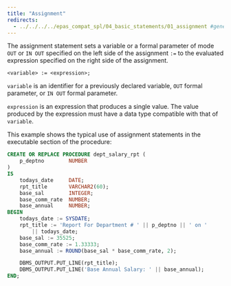 ```yaml
---
title: "Assignment"
redirects:
  - ../../../../epas_compat_spl/04_basic_statements/01_assignment #generated for docs/epas/reorg-role-use-case-mode
---
```


<div id="assignment" class="registered_link"></div>

The assignment statement sets a variable or a formal parameter of mode `OUT` or `IN OUT` specified on the left side of the assignment `:=` to the evaluated expression specified on the right side of the assignment.

```text
<variable> := <expression>;
```

`variable` is an identifier for a previously declared variable, `OUT` formal parameter, or `IN OUT` formal parameter.

`expression` is an expression that produces a single value. The value produced by the expression must have a data type compatible with that of `variable`.

This example shows the typical use of assignment statements in the executable section of the procedure:

```sql
CREATE OR REPLACE PROCEDURE dept_salary_rpt (
    p_deptno        NUMBER
)
IS
    todays_date     DATE;
    rpt_title       VARCHAR2(60);
    base_sal        INTEGER;
    base_comm_rate  NUMBER;
    base_annual     NUMBER;
BEGIN
    todays_date := SYSDATE;
    rpt_title := 'Report For Department # ' || p_deptno || ' on '
        || todays_date;
    base_sal := 35525;
    base_comm_rate := 1.33333;
    base_annual := ROUND(base_sal * base_comm_rate, 2);

    DBMS_OUTPUT.PUT_LINE(rpt_title);
    DBMS_OUTPUT.PUT_LINE('Base Annual Salary: ' || base_annual);
END;
```
